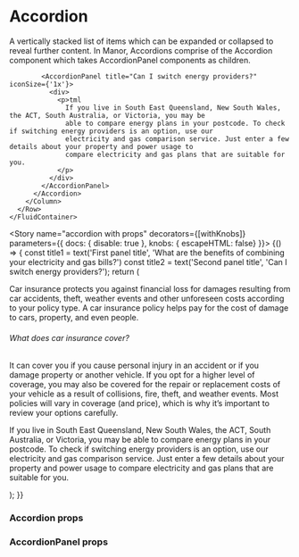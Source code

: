 
<Meta title="Components|Accordion" component={Accordion} />

# Accordion

A vertically stacked list of items which can be expanded or collapsed to reveal further content. In Manor, Accordions
comprise of the Accordion component which takes AccordionPanel components as children.

<Preview>
  <Story name="accordion" decorators={[withKnobs]}>
    <FluidContainer>
      <Row>
        <Column>
          <Accordion>
          
            <AccordionPanel title="Can I switch energy providers?" iconSize={'1x'}>
              <div>
                <p>tml
                  If you live in South East Queensland, New South Wales, the ACT, South Australia, or Victoria, you may be
                  able to compare energy plans in your postcode. To check if switching energy providers is an option, use our
                  electricity and gas comparison service. Just enter a few details about your property and power usage to
                  compare electricity and gas plans that are suitable for you.
                </p>
              </div>
            </AccordionPanel>
          </Accordion>
        </Column>
      </Row>
    </FluidContainer>
  </Story>
</Preview>

<Story name="accordion with props" decorators={[withKnobs]} parameters={{ docs: { disable: true }, knobs: { escapeHTML: false}  }}>
  {() => {
    const title1 = text('First panel title', 'What are the benefits of combining your electricity and gas bills?')
    const title2 = text('Second panel title', 'Can I switch energy providers?');
    return (
      <FluidContainer>
        <Row>
          <Column>
            <Accordion>
              <AccordionPanel title={title1} iconSize='1x'>
                <div>
                  <p>
                    Car insurance protects you against financial loss for damages resulting from car accidents, theft, weather
                    events and other unforeseen costs according to your policy type. A car insurance policy helps pay for the cost
                    of damage to cars, property, and even people.
                  </p>
                  <h6>What does car insurance cover?</h6>
                  <p>
                    It can cover you if you cause personal injury in an accident or if you damage property or another vehicle. If
                     you opt for a higher level of coverage, you may also be covered for the repair or replacement costs of your
                     vehicle as a result of collisions, fire, theft, and weather events. Most policies will vary in coverage (and
                     price), which is why it’s important to review your options carefully.
                   </p>
                 </div>
              </AccordionPanel>
              <AccordionPanel title={title2} iconSize='1x'>
                 <div>
                    <p>
                      If you live in South East Queensland, New South Wales, the ACT, South Australia, or Victoria, you may be
                      able to compare energy plans in your postcode. To check if switching energy providers is an option, use our
                      electricity and gas comparison service. Just enter a few details about your property and power usage to
                      compare electricity and gas plans that are suitable for you.
                    </p>
                  </div>
              </AccordionPanel>
            </Accordion>
          </Column>
        </Row>
      </FluidContainer>
    );
  }}
</Story>

### Accordion props
<Props of={Accordion} />

### AccordionPanel props
<Props of={AccordionPanel} />
